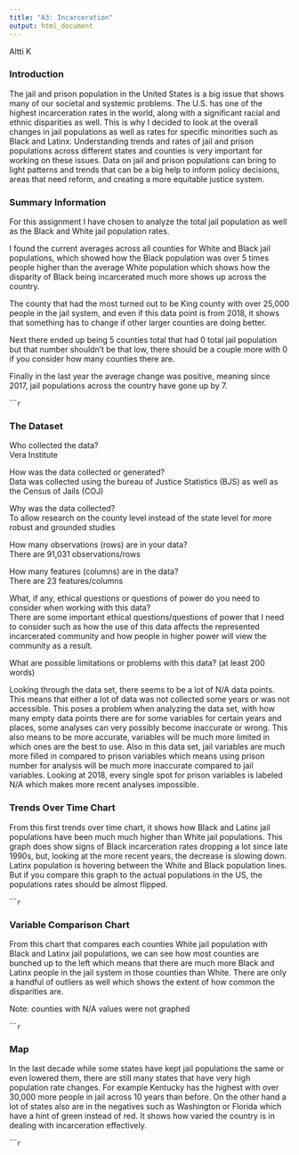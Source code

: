```yaml
---
title: "A3: Incarceration"
output: html_document
---
```


Altti K

### Introduction

The jail and prison population in the United States is a big issue that shows many of our societal and systemic problems. The U.S. has one of the highest incarceration rates in the world, along with a significant racial and ethnic disparities as well. This is why I decided to look at the overall changes in jail populations as well as rates for specific minorities such as Black and Latinx. Understanding trends and rates of jail and prison populations across different states and counties is very important for working on these issues. Data on jail and prison populations can bring to light patterns and trends that can be a big help to inform policy decisions, areas that need reform, and creating a more equitable justice system.

### Summary Information

For this assignment I have chosen to analyze the total jail population as well as the Black and White jail population rates. 

I found the current averages across all counties for White and Black jail populations, which showed how the Black population was over 5 times people higher than the average White population which shows how the disparity of Black being incarcerated much more shows up across the country.

The county that had the most turned out to be King county with over 25,000 people in the jail system, and even if this data point is from 2018, it shows that something has to change if other larger counties are doing better. 

Next there ended up being 5 counties total that had 0 total jail population but that number shouldn't be that low, there should be a couple more with 0 if you consider how many counties there are. 

Finally in the last year the average change was positive, meaning since 2017, jail populations across the country have gone up by 7.

``````r
```

### The Dataset

Who collected the data?  
Vera Institute

How was the data collected or generated?  
Data was collected using the bureau of Justice Statistics (BJS) as well as the Census of Jails (COJ)

Why was the data collected?  
To allow research on the county level instead of the state level for more robust and grounded studies

How many observations (rows) are in your data?  
There are 91,031 observations/rows

How many features (columns) are in the data?  
There are 23 features/columns

What, if any, ethical questions or questions of power do you need to consider when working with this data?  
There are some important ethical questions/questions of power that I need to consider such as how the use of this data affects the represented incarcerated community and how people in higher power will view the community as a result.

What are possible limitations or problems with this data?   (at least 200 words)

Looking through the data set, there seems to be a lot of N/A data points. This means that either a lot of data was not collected some years or was not accessible. This poses a problem when analyzing the data set, with how many empty data points there are for some variables for certain years and places, some analyses can very possibly become inaccurate or wrong. This also means to be more accurate, variables will be much more limited in which ones are the best to use. Also in this data set, jail variables are much more filled in compared to prison variables which means using prison number for analysis will be much more inaccurate compared to jail variables. Looking at 2018, every single spot for prison variables is labeled N/A which makes more recent analyses impossible.

### Trends Over Time Chart

From this first trends over time chart, it shows how Black and Latinx jail populations have been much much higher than White jail populations. This graph does show signs of Black incarceration rates dropping a lot since late 1990s, but, looking at the more recent years, the decrease is slowing down. Latinx population is hovering between the White and Black population lines. But if you compare this graph to the actual populations in the US, the populations rates should be almost flipped.

``````r
```

### Variable Comparison Chart

From this chart that compares each counties White jail population with Black and Latinx jail populations, we can see how most counties are bunched up to the left which means that there are much more Black and Latinx people in the jail system in those counties than White. There are only a handful of outliers as well which shows the extent of how common the disparities are.

Note: counties with N/A values were not graphed

``````r
```

### Map

In the last decade while some states have kept jail populations the same or even lowered them, there are still many states that have very high population rate changes. For example Kentucky has the highest with over 30,000 more people in jail across 10 years than before. On the other hand a lot of states also are in the negatives such as Washington or Florida which have a hint of green instead of red. It shows how varied the country is in dealing with incarceration effectively.

``````r
```
